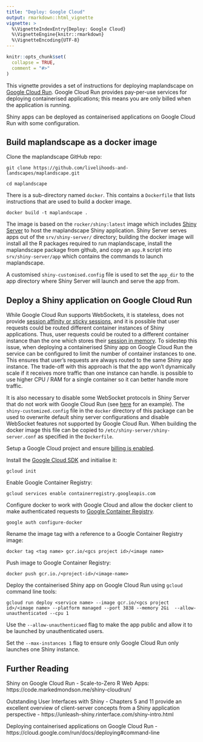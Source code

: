 ```yaml
---
title: "Deploy: Google Cloud"
output: rmarkdown::html_vignette
vignette: >
  %\VignetteIndexEntry{Deploy: Google Cloud}
  %\VignetteEngine{knitr::rmarkdown}
  %\VignetteEncoding{UTF-8}
---
```


```r
knitr::opts_chunk$set(
  collapse = TRUE,
  comment = "#>"
)
```

This vignette provides a set of instructions for deploying maplandscape on [Google Cloud Run](https://cloud.google.com/run). Google Cloud Run provides pay-per-use services for deploying containerised applications; this means you are only billed when the application is running.  

Shiny apps can be deployed as containerised applications on Google Cloud Run with some configuration. 

## Build maplandscape as a docker image

Clone the maplandscape GitHub repo:

```
git clone https://github.com/livelihoods-and-landscapes/maplandscape.git

cd maplandscape
```

There is a sub-directory named `docker`. This contains a `Dockerfile` that lists instructions that are used to build a docker image.

```
docker build -t maplandscape .
```

The image is based on the `rocker/shiny:latest` image which includes [Shiny Server](https://www.rstudio.com/products/shiny/shiny-server/?_ga=2.240850435.1437924050.1628840494-908324396.1627896044) to host the maplandscape Shiny application. Shiny Server serves apps out of the `srv/shiny-server/` directory; building the docker image will install all the R packages required to run maplandscape, install the maplandscape package from github, and copy an `app.R` script into `srv/shiny-server/app` which contains the commands to launch maplandscape. 

A customised `shiny-customised.config` file is used to set the `app_dir` to  the app directory where Shiny Server will launch and serve the app from. 

## Deploy a Shiny application on Google Cloud Run

While Google Cloud Run supports WebSockets, it is stateless, does not provide [session affinity or sticky sessions](https://cloud.google.com/run/docs/triggering/websockets#sticky-sessions), and it is possible that user requests could be routed different container instances of Shiny applications. Thus, user requests could be routed to a different container instance than the one which stores their [session in memory](https://github.com/rstudio/shiny/issues/2455#issuecomment-497883381). To sidestep this issue, when deploying a containerised Shiny app on Google Cloud Run the service can be configured to limit the number of container instances to one. This ensures that user's requests are always routed to the same Shiny app instance. The trade-off with this approach is that the app won't dynamically scale if it receives more traffic than one instance can handle.  is possible to use higher CPU / RAM for a single container so it can better handle more traffic. 

It is also necessary to disable some WebSocket protocols in Shiny Server that do not work with Google Cloud Run (see [here](https://github.com/randy3k/shiny-cloudrun-demo) for an example). The `shiny-customized.config` file in the `docker` directory of this package can be used to overwrite default shiny server configurations and disable WebSocket features not supported by Google Cloud Run. When building the docker image this file can be copied to `/etc/shiny-server/shiny-server.conf` as specified in the `Dockerfile`. 

Setup a Google Cloud project and ensure [billing is enabled](https://cloud.google.com/billing/docs/how-to/modify-project). 

Install the [Google Cloud SDK](https://cloud.google.com/sdk/docs/install) and initialise it:

```
gcloud init
```

Enable Google Container Registry:

```
gcloud services enable containerregistry.googleapis.com
```

Configure docker to work with Google Cloud and allow the docker client to make authenticated requests to [Google Container Registry](https://github.com/GoogleCloudPlatform/docker-credential-gcr). 

```
google auth configure-docker
```

Rename the image tag with a reference to a Google Container Registry image:

```
docker tag <tag name> gcr.io/<gcs project id>/<image name>
```

Push image to Google Container Registry:

```
docker push gcr.io./<project-id>/<image-name>
```

Deploy the containerised Shiny app on Google Cloud Run using `gcloud` command line tools:

```
gcloud run deploy <service name> --image gcr.io/<gcs project id>/<image name> --platform managed --port 3838 --memory 2Gi  --allow-unauthenticated --cpu 1

```

Use the `--allow-unauthenticaed` flag to make the app public and allow it to be launched by unauthenticated users. 

Set the `--max-instances 1` flag to ensure only Google Cloud Run only launches one Shiny instance. 

## Further Reading

Shiny on Google Cloud Run - Scale-to-Zero R Web Apps: https://code.markedmondson.me/shiny-cloudrun/

Outstanding User Interfaces with Shiny - Chapters 5 and 11 provide an excellent overview of client-server concepts from a Shiny application perspective - https://unleash-shiny.rinterface.com/shiny-intro.html

Deploying containerised applications on Google Cloud Run - https://cloud.google.com/run/docs/deploying#command-line
